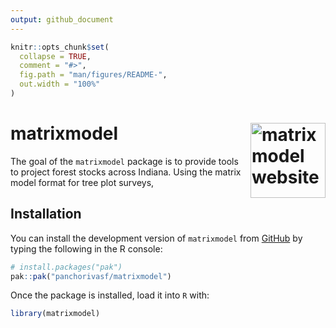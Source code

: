 ```yaml
---
output: github_document
---
```


<!-- README.md is generated from README.Rmd. Please edit that file -->

```r
knitr::opts_chunk$set(
  collapse = TRUE,
  comment = "#>",
  fig.path = "man/figures/README-",
  out.width = "100%"
)
```

# matrixmodel <a href="https://panchorivasf.github.io/matrixmodel/"><img src="man/figures/logo.png" alt="matrixmodel website" align="right" height="120"/></a>

<!-- badges: start -->

<!-- badges: end -->

The goal of the `matrixmodel` package is to provide tools to project forest stocks across Indiana. Using the matrix model format for tree plot surveys,

## Installation

You can install the development version of `matrixmodel` from [GitHub](https://github.com/) by typing the following in the R console:

``` r
# install.packages("pak")
pak::pak("panchorivasf/matrixmodel")
```

Once the package is installed, load it into `R` with:

```r
library(matrixmodel)
```
